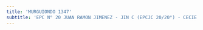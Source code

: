 ```yaml
---
title: 'MURGUIONDO 1347'
subtitle: 'EPC N° 20 JUAN RAMON JIMENEZ - JIN C (EPCJC 20/20°) - CECIE N° 20'
---
```


#
